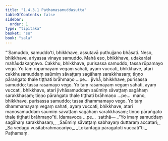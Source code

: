 ```yaml
---
title: "1.4.3.1 Paṭhamasamuddasutta"
tableOfContents: false
sidebar:
  order: 1
type: "tipitaka"
basket: "su"
book: "sala"
---
```



<DynamicBreadcrumb />

<Division number="228" book="sala" bookNo="13" page="367">

<Paragraph number="924" book="sala">
“‘Samuddo, samuddo’ti, bhikkhave, assutavā puthujjano bhāsati. Neso, bhikkhave, ariyassa vinaye samuddo. Mahā eso, bhikkhave, udakarāsi mahāudakaṇṇavo. Cakkhu, bhikkhave, purisassa samuddo; tassa rūpamayo vego.
</Paragraph>

<Paragraph number="925" book="sala">
Yo taṃ rūpamayaṃ vegaṃ sahati, ayaṃ vuccati, bhikkhave, atari cakkhusamuddaṃ saūmiṃ sāvaṭṭaṃ sagāhaṃ sarakkhasaṃ; tiṇṇo pāraṅgato thale tiṭṭhati brāhmaṇo …pe…  jivhā, bhikkhave, purisassa samuddo; tassa rasamayo vego. Yo taṃ rasamayaṃ vegaṃ sahati, ayaṃ vuccati, bhikkhave, atari jivhāsamuddaṃ saūmiṃ sāvaṭṭaṃ sagāhaṃ sarakkhasaṃ; tiṇṇo pāraṅgato thale tiṭṭhati brāhmaṇo …pe…  mano, bhikkhave, purisassa samuddo; tassa dhammamayo vego. Yo taṃ dhammamayaṃ vegaṃ sahati, ayaṃ vuccati, bhikkhave, atari manosamuddaṃ saūmiṃ sāvaṭṭaṃ sagāhaṃ sarakkhasaṃ; tiṇṇo pāraṅgato thale tiṭṭhati brāhmaṇo”ti. Idamavoca …pe…  satthā—
</Paragraph>

<Paragraph number="926" type="verses" book="sala">
_“Yo imaṃ samuddaṃ sagāhaṃ sarakkhasaṃ,_  
_Saūmiṃ sāvaṭṭaṃ sabhayaṃ duttaraṃ accatari;_  
_Sa vedagū vusitabrahmacariyo,_  
_Lokantagū pāragatoti vuccatī”ti._  


</Paragraph>
</Division>

<Paragraph number="927" type="center" book="sala">
Paṭhamaṃ.
</Paragraph>